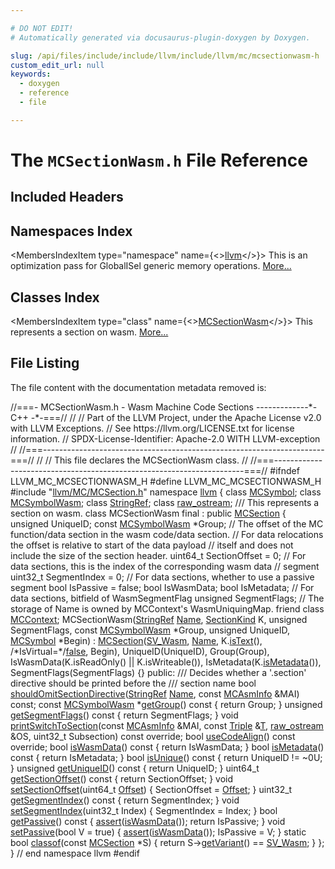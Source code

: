 ```yaml
---

# DO NOT EDIT!
# Automatically generated via docusaurus-plugin-doxygen by Doxygen.

slug: /api/files/include/include/llvm/include/llvm/mc/mcsectionwasm-h
custom_edit_url: null
keywords:
  - doxygen
  - reference
  - file

---
```





# The `MCSectionWasm.h` File Reference

<DoxygenPage pluginConfig={pluginConfig}>



## Included Headers

<IncludesList>
<IncludesListItem
  filePath="llvm/MC/MCSection.h"
  permalink="/docs/api/files/include/include/llvm/include/llvm/mc/mcsection-h"
  isLocal="true" />
</IncludesList>

## Namespaces Index

<MembersIndex>

<MembersIndexItem
  type="namespace"
  name={<><a href="/docs/api/namespaces/llvm">llvm</a></>}>
This is an optimization pass for GlobalISel generic memory operations. <a href="/docs/api/namespaces/llvm/#details">More...</a>
</MembersIndexItem>

</MembersIndex>

## Classes Index

<MembersIndex>

<MembersIndexItem
  type="class"
  name={<><a href="/docs/api/classes/llvm/mcsectionwasm">MCSectionWasm</a></>}>
This represents a section on wasm. <a href="/docs/api/classes/llvm/mcsectionwasm/#details">More...</a>
</MembersIndexItem>

</MembersIndex>


## File Listing

The file content with the documentation metadata removed is:

<ProgramListing>

<Link id="l00001" /><CodeLine lineNumber="1"><span class="doxyHighlightComment">//===- MCSectionWasm.h - Wasm Machine Code Sections -------------&#42;- C++ -&#42;-===//</span></CodeLine>
<Link id="l00002" /><CodeLine lineNumber="2"><span class="doxyHighlightComment">//</span></CodeLine>
<Link id="l00003" /><CodeLine lineNumber="3"><span class="doxyHighlightComment">// Part of the LLVM Project, under the Apache License v2.0 with LLVM Exceptions.</span></CodeLine>
<Link id="l00004" /><CodeLine lineNumber="4"><span class="doxyHighlightComment">// See https://llvm.org/LICENSE.txt for license information.</span></CodeLine>
<Link id="l00005" /><CodeLine lineNumber="5"><span class="doxyHighlightComment">// SPDX-License-Identifier: Apache-2.0 WITH LLVM-exception</span></CodeLine>
<Link id="l00006" /><CodeLine lineNumber="6"><span class="doxyHighlightComment">//</span></CodeLine>
<Link id="l00007" /><CodeLine lineNumber="7"><span class="doxyHighlightComment">//===----------------------------------------------------------------------===//</span></CodeLine>
<Link id="l00008" /><CodeLine lineNumber="8"><span class="doxyHighlightComment">//</span></CodeLine>
<Link id="l00009" /><CodeLine lineNumber="9"><span class="doxyHighlightComment">// This file declares the MCSectionWasm class.</span></CodeLine>
<Link id="l00010" /><CodeLine lineNumber="10"><span class="doxyHighlightComment">//</span></CodeLine>
<Link id="l00011" /><CodeLine lineNumber="11"><span class="doxyHighlightComment">//===----------------------------------------------------------------------===//</span></CodeLine>
<Link id="l00012" /><CodeLine lineNumber="12"></CodeLine>
<Link id="l00013" /><CodeLine lineNumber="13"><span class="doxyHighlightPreprocessor">#ifndef LLVM&#95;MC&#95;MCSECTIONWASM&#95;H</span></CodeLine>
<Link id="l00014" /><CodeLine lineNumber="14"><span class="doxyHighlightPreprocessor">#define LLVM&#95;MC&#95;MCSECTIONWASM&#95;H</span></CodeLine>
<Link id="l00015" /><CodeLine lineNumber="15"></CodeLine>
<Link id="l00016" /><CodeLine lineNumber="16"><span class="doxyHighlightPreprocessor">#include &quot;<a href="/docs/api/files/include/include/llvm/include/llvm/mc/mcsection-h">llvm/MC/MCSection.h</a>&quot;</span></CodeLine>
<Link id="l00017" /><CodeLine lineNumber="17"></CodeLine>
<Link id="l00018" /><CodeLine lineNumber="18"><span class="doxyHighlightKeyword">namespace </span><span class="doxyHighlight"><a href="/docs/api/namespaces/llvm">llvm</a> &#123;</span></CodeLine>
<Link id="l00019" /><CodeLine lineNumber="19"></CodeLine>
<Link id="l00020" /><CodeLine lineNumber="20"><span class="doxyHighlightKeyword">class </span><span class="doxyHighlight"><a href="/docs/api/classes/llvm/mcsymbol">MCSymbol</a>;</span></CodeLine>
<Link id="l00021" /><CodeLine lineNumber="21"><span class="doxyHighlightKeyword">class </span><span class="doxyHighlight"><a href="/docs/api/classes/llvm/mcsymbolwasm">MCSymbolWasm</a>;</span></CodeLine>
<Link id="l00022" /><CodeLine lineNumber="22"><span class="doxyHighlightKeyword">class </span><span class="doxyHighlight"><a href="/docs/api/classes/llvm/stringref">StringRef</a>;</span></CodeLine>
<Link id="l00023" /><CodeLine lineNumber="23"><span class="doxyHighlightKeyword">class </span><span class="doxyHighlight"><a href="/docs/api/classes/llvm/raw-ostream">raw&#95;ostream</a>;</span></CodeLine>
<Link id="l00024" /><CodeLine lineNumber="24"></CodeLine>
<Link id="l00025" /><CodeLine lineNumber="25"><span class="doxyHighlightComment">/// This represents a section on wasm.</span></CodeLine>
<Link id="l00026" /><CodeLine lineNumber="26" lineLink="/docs/api/classes/llvm/mcsectionwasm"><span class="doxyHighlightKeyword">class </span><span class="doxyHighlight">MCSectionWasm final : </span><span class="doxyHighlightKeyword">public</span><span class="doxyHighlight"> <a href="/docs/api/classes/llvm/mcsection/#ad2c130ecb0e15e740bfad7eb61eb061e">MCSection</a> &#123;</span></CodeLine>
<Link id="l00027" /><CodeLine lineNumber="27"><span class="doxyHighlight">  </span><span class="doxyHighlightKeywordType">unsigned</span><span class="doxyHighlight"> UniqueID;</span></CodeLine>
<Link id="l00028" /><CodeLine lineNumber="28"></CodeLine>
<Link id="l00029" /><CodeLine lineNumber="29"><span class="doxyHighlight">  </span><span class="doxyHighlightKeyword">const</span><span class="doxyHighlight"> <a href="/docs/api/classes/llvm/mcsymbolwasm">MCSymbolWasm</a> &#42;Group;</span></CodeLine>
<Link id="l00030" /><CodeLine lineNumber="30"></CodeLine>
<Link id="l00031" /><CodeLine lineNumber="31"><span class="doxyHighlight">  </span><span class="doxyHighlightComment">// The offset of the MC function/data section in the wasm code/data section.</span></CodeLine>
<Link id="l00032" /><CodeLine lineNumber="32"><span class="doxyHighlight">  </span><span class="doxyHighlightComment">// For data relocations the offset is relative to start of the data payload</span></CodeLine>
<Link id="l00033" /><CodeLine lineNumber="33"><span class="doxyHighlight">  </span><span class="doxyHighlightComment">// itself and does not include the size of the section header.</span></CodeLine>
<Link id="l00034" /><CodeLine lineNumber="34"><span class="doxyHighlight">  uint64&#95;t SectionOffset = 0;</span></CodeLine>
<Link id="l00035" /><CodeLine lineNumber="35"></CodeLine>
<Link id="l00036" /><CodeLine lineNumber="36"><span class="doxyHighlight">  </span><span class="doxyHighlightComment">// For data sections, this is the index of the corresponding wasm data</span></CodeLine>
<Link id="l00037" /><CodeLine lineNumber="37"><span class="doxyHighlight">  </span><span class="doxyHighlightComment">// segment</span></CodeLine>
<Link id="l00038" /><CodeLine lineNumber="38"><span class="doxyHighlight">  uint32&#95;t SegmentIndex = 0;</span></CodeLine>
<Link id="l00039" /><CodeLine lineNumber="39"></CodeLine>
<Link id="l00040" /><CodeLine lineNumber="40"><span class="doxyHighlight">  </span><span class="doxyHighlightComment">// For data sections, whether to use a passive segment</span></CodeLine>
<Link id="l00041" /><CodeLine lineNumber="41"><span class="doxyHighlight">  </span><span class="doxyHighlightKeywordType">bool</span><span class="doxyHighlight"> IsPassive = </span><span class="doxyHighlightKeyword">false</span><span class="doxyHighlight">;</span></CodeLine>
<Link id="l00042" /><CodeLine lineNumber="42"></CodeLine>
<Link id="l00043" /><CodeLine lineNumber="43"><span class="doxyHighlight">  </span><span class="doxyHighlightKeywordType">bool</span><span class="doxyHighlight"> IsWasmData;</span></CodeLine>
<Link id="l00044" /><CodeLine lineNumber="44"></CodeLine>
<Link id="l00045" /><CodeLine lineNumber="45"><span class="doxyHighlight">  </span><span class="doxyHighlightKeywordType">bool</span><span class="doxyHighlight"> IsMetadata;</span></CodeLine>
<Link id="l00046" /><CodeLine lineNumber="46"></CodeLine>
<Link id="l00047" /><CodeLine lineNumber="47"><span class="doxyHighlight">  </span><span class="doxyHighlightComment">// For data sections, bitfield of WasmSegmentFlag</span></CodeLine>
<Link id="l00048" /><CodeLine lineNumber="48"><span class="doxyHighlight">  </span><span class="doxyHighlightKeywordType">unsigned</span><span class="doxyHighlight"> SegmentFlags;</span></CodeLine>
<Link id="l00049" /><CodeLine lineNumber="49"></CodeLine>
<Link id="l00050" /><CodeLine lineNumber="50"><span class="doxyHighlight">  </span><span class="doxyHighlightComment">// The storage of Name is owned by MCContext&#39;s WasmUniquingMap.</span></CodeLine>
<Link id="l00051" /><CodeLine lineNumber="51" lineLink="/docs/api/classes/llvm/mcsectionwasm/#a7862d2f746209c16291d7139dab55e00"><span class="doxyHighlight">  </span><span class="doxyHighlightKeyword">friend</span><span class="doxyHighlight"> </span><span class="doxyHighlightKeyword">class </span><span class="doxyHighlight"><a href="/docs/api/classes/llvm/mcsectionwasm/#a7862d2f746209c16291d7139dab55e00">MCContext</a>;</span></CodeLine>
<Link id="l00052" /><CodeLine lineNumber="52"><span class="doxyHighlight">  MCSectionWasm(<a href="/docs/api/classes/llvm/stringref">StringRef</a> <a href="/docs/api/classes/llvm/mcsection/#a93cf15fffef6e58ff9e85810de335dfe">Name</a>, <a href="/docs/api/classes/llvm/sectionkind">SectionKind</a> K, </span><span class="doxyHighlightKeywordType">unsigned</span><span class="doxyHighlight"> SegmentFlags,</span></CodeLine>
<Link id="l00053" /><CodeLine lineNumber="53"><span class="doxyHighlight">                </span><span class="doxyHighlightKeyword">const</span><span class="doxyHighlight"> <a href="/docs/api/classes/llvm/mcsymbolwasm">MCSymbolWasm</a> &#42;Group, </span><span class="doxyHighlightKeywordType">unsigned</span><span class="doxyHighlight"> UniqueID, <a href="/docs/api/classes/llvm/mcsymbol">MCSymbol</a> &#42;Begin)</span></CodeLine>
<Link id="l00054" /><CodeLine lineNumber="54"><span class="doxyHighlight">      : <a href="/docs/api/classes/llvm/mcsection/#ad2c130ecb0e15e740bfad7eb61eb061e">MCSection</a>(<a href="/docs/api/classes/llvm/mcsection/#afecf7c84b079ea5c169f71b6c06ece98a7c374a7bda5381a1dc719ad365618053">SV&#95;Wasm</a>, <a href="/docs/api/classes/llvm/mcsection/#a93cf15fffef6e58ff9e85810de335dfe">Name</a>, K.<a href="/docs/api/classes/llvm/mcsection/#a90366eeb65f96f6d6d6b721551c260df">isText</a>(), </span><span class="doxyHighlightComment">/&#42;IsVirtual=&#42;/</span><span class="doxyHighlight"><a href="/docs/api/namespaces/false">false</a>, Begin),</span></CodeLine>
<Link id="l00055" /><CodeLine lineNumber="55"><span class="doxyHighlight">        UniqueID(UniqueID), Group(Group),</span></CodeLine>
<Link id="l00056" /><CodeLine lineNumber="56"><span class="doxyHighlight">        IsWasmData(K.isReadOnly() || K.isWriteable()),</span></CodeLine>
<Link id="l00057" /><CodeLine lineNumber="57"><span class="doxyHighlight">        IsMetadata(K.<a href="/docs/api/classes/llvm/mcsectionwasm/#ae99a5978675f7bba0795acd8ed0c2c6f">isMetadata</a>()), SegmentFlags(SegmentFlags) &#123;&#125;</span></CodeLine>
<Link id="l00058" /><CodeLine lineNumber="58"></CodeLine>
<Link id="l00059" /><CodeLine lineNumber="59"><span class="doxyHighlightKeyword">public</span><span class="doxyHighlight">:</span></CodeLine>
<Link id="l00060" /><CodeLine lineNumber="60"><span class="doxyHighlightComment">  /// Decides whether a &#39;.section&#39; directive should be printed before the</span></CodeLine>
<Link id="l00061" /><CodeLine lineNumber="61"><span class="doxyHighlightComment">  /// section name</span></CodeLine>
<Link id="l00062" /><CodeLine lineNumber="62"><span class="doxyHighlight">  </span><span class="doxyHighlightKeywordType">bool</span><span class="doxyHighlight"> <a href="/docs/api/classes/llvm/mcsectionwasm/#a762403a6aa5b0c887129edbb4a008807">shouldOmitSectionDirective</a>(<a href="/docs/api/classes/llvm/stringref">StringRef</a> <a href="/docs/api/classes/llvm/mcsection/#a93cf15fffef6e58ff9e85810de335dfe">Name</a>, </span><span class="doxyHighlightKeyword">const</span><span class="doxyHighlight"> <a href="/docs/api/classes/llvm/mcasminfo">MCAsmInfo</a> &amp;MAI) </span><span class="doxyHighlightKeyword">const</span><span class="doxyHighlight">;</span></CodeLine>
<Link id="l00063" /><CodeLine lineNumber="63"></CodeLine>
<Link id="l00064" /><CodeLine lineNumber="64" lineLink="/docs/api/classes/llvm/mcsectionwasm/#ab81281190ff524116d1ee92d1983c138"><span class="doxyHighlight">  </span><span class="doxyHighlightKeyword">const</span><span class="doxyHighlight"> <a href="/docs/api/classes/llvm/mcsymbolwasm">MCSymbolWasm</a> &#42;<a href="/docs/api/classes/llvm/mcsectionwasm/#ab81281190ff524116d1ee92d1983c138">getGroup</a>()</span><span class="doxyHighlightKeyword"> const </span><span class="doxyHighlight">&#123; </span><span class="doxyHighlightKeywordFlow">return</span><span class="doxyHighlight"> Group; &#125;</span></CodeLine>
<Link id="l00065" /><CodeLine lineNumber="65" lineLink="/docs/api/classes/llvm/mcsectionwasm/#abf60308a9d094e4948df7c8c899e9472"><span class="doxyHighlight">  </span><span class="doxyHighlightKeywordType">unsigned</span><span class="doxyHighlight"> <a href="/docs/api/classes/llvm/mcsectionwasm/#abf60308a9d094e4948df7c8c899e9472">getSegmentFlags</a>()</span><span class="doxyHighlightKeyword"> const </span><span class="doxyHighlight">&#123; </span><span class="doxyHighlightKeywordFlow">return</span><span class="doxyHighlight"> SegmentFlags; &#125;</span></CodeLine>
<Link id="l00066" /><CodeLine lineNumber="66"></CodeLine>
<Link id="l00067" /><CodeLine lineNumber="67"><span class="doxyHighlight">  </span><span class="doxyHighlightKeywordType">void</span><span class="doxyHighlight"> <a href="/docs/api/classes/llvm/mcsectionwasm/#a7dde3ab7501ba49c539fd851003d5e40">printSwitchToSection</a>(</span><span class="doxyHighlightKeyword">const</span><span class="doxyHighlight"> <a href="/docs/api/classes/llvm/mcasminfo">MCAsmInfo</a> &amp;MAI, </span><span class="doxyHighlightKeyword">const</span><span class="doxyHighlight"> <a href="/docs/api/classes/llvm/triple">Triple</a> &amp;<a href="/docs/api/files/lib/lib/target/lib/target/mips/mips16isellowering-cpp/#a0acb682b8260ab1c60b918599864e2e5">T</a>,</span></CodeLine>
<Link id="l00068" /><CodeLine lineNumber="68"><span class="doxyHighlight">                            <a href="/docs/api/classes/llvm/raw-ostream">raw&#95;ostream</a> &amp;OS,</span></CodeLine>
<Link id="l00069" /><CodeLine lineNumber="69"><span class="doxyHighlight">                            uint32&#95;t Subsection) </span><span class="doxyHighlightKeyword">const override</span><span class="doxyHighlight">;</span></CodeLine>
<Link id="l00070" /><CodeLine lineNumber="70"><span class="doxyHighlight">  </span><span class="doxyHighlightKeywordType">bool</span><span class="doxyHighlight"> <a href="/docs/api/classes/llvm/mcsectionwasm/#a436d195e2dbf86e95b9309d648aa0def">useCodeAlign</a>() </span><span class="doxyHighlightKeyword">const override</span><span class="doxyHighlight">;</span></CodeLine>
<Link id="l00071" /><CodeLine lineNumber="71"></CodeLine>
<Link id="l00072" /><CodeLine lineNumber="72" lineLink="/docs/api/classes/llvm/mcsectionwasm/#aae13c85610bc6d0b6d95160e28bae031"><span class="doxyHighlight">  </span><span class="doxyHighlightKeywordType">bool</span><span class="doxyHighlight"> <a href="/docs/api/classes/llvm/mcsectionwasm/#aae13c85610bc6d0b6d95160e28bae031">isWasmData</a>()</span><span class="doxyHighlightKeyword"> const </span><span class="doxyHighlight">&#123; </span><span class="doxyHighlightKeywordFlow">return</span><span class="doxyHighlight"> IsWasmData; &#125;</span></CodeLine>
<Link id="l00073" /><CodeLine lineNumber="73" lineLink="/docs/api/classes/llvm/mcsectionwasm/#ae99a5978675f7bba0795acd8ed0c2c6f"><span class="doxyHighlight">  </span><span class="doxyHighlightKeywordType">bool</span><span class="doxyHighlight"> <a href="/docs/api/classes/llvm/mcsectionwasm/#ae99a5978675f7bba0795acd8ed0c2c6f">isMetadata</a>()</span><span class="doxyHighlightKeyword"> const </span><span class="doxyHighlight">&#123; </span><span class="doxyHighlightKeywordFlow">return</span><span class="doxyHighlight"> IsMetadata; &#125;</span></CodeLine>
<Link id="l00074" /><CodeLine lineNumber="74"></CodeLine>
<Link id="l00075" /><CodeLine lineNumber="75" lineLink="/docs/api/classes/llvm/mcsectionwasm/#aa4de8a637b4df2b00e702de183ea98f0"><span class="doxyHighlight">  </span><span class="doxyHighlightKeywordType">bool</span><span class="doxyHighlight"> <a href="/docs/api/classes/llvm/mcsectionwasm/#aa4de8a637b4df2b00e702de183ea98f0">isUnique</a>()</span><span class="doxyHighlightKeyword"> const </span><span class="doxyHighlight">&#123; </span><span class="doxyHighlightKeywordFlow">return</span><span class="doxyHighlight"> UniqueID != ~0U; &#125;</span></CodeLine>
<Link id="l00076" /><CodeLine lineNumber="76" lineLink="/docs/api/classes/llvm/mcsectionwasm/#ae600666d4b10b0b158fb2ec994beaef8"><span class="doxyHighlight">  </span><span class="doxyHighlightKeywordType">unsigned</span><span class="doxyHighlight"> <a href="/docs/api/classes/llvm/mcsectionwasm/#ae600666d4b10b0b158fb2ec994beaef8">getUniqueID</a>()</span><span class="doxyHighlightKeyword"> const </span><span class="doxyHighlight">&#123; </span><span class="doxyHighlightKeywordFlow">return</span><span class="doxyHighlight"> UniqueID; &#125;</span></CodeLine>
<Link id="l00077" /><CodeLine lineNumber="77"></CodeLine>
<Link id="l00078" /><CodeLine lineNumber="78" lineLink="/docs/api/classes/llvm/mcsectionwasm/#adb59fdf9eda7393714ce34a22e39cf93"><span class="doxyHighlight">  uint64&#95;t <a href="/docs/api/classes/llvm/mcsectionwasm/#adb59fdf9eda7393714ce34a22e39cf93">getSectionOffset</a>()</span><span class="doxyHighlightKeyword"> const </span><span class="doxyHighlight">&#123; </span><span class="doxyHighlightKeywordFlow">return</span><span class="doxyHighlight"> SectionOffset; &#125;</span></CodeLine>
<Link id="l00079" /><CodeLine lineNumber="79" lineLink="/docs/api/classes/llvm/mcsectionwasm/#abb71496c5ecf1570c66c726635675cd6"><span class="doxyHighlight">  </span><span class="doxyHighlightKeywordType">void</span><span class="doxyHighlight"> <a href="/docs/api/classes/llvm/mcsectionwasm/#abb71496c5ecf1570c66c726635675cd6">setSectionOffset</a>(uint64&#95;t <a href="/docs/api/namespaces/llvm/#a05f5b9a11bdcc5feba62899f95dcf878a3134224cba2545bc57954d3b072aebb4">Offset</a>) &#123; SectionOffset = <a href="/docs/api/namespaces/llvm/#a05f5b9a11bdcc5feba62899f95dcf878a3134224cba2545bc57954d3b072aebb4">Offset</a>; &#125;</span></CodeLine>
<Link id="l00080" /><CodeLine lineNumber="80"></CodeLine>
<Link id="l00081" /><CodeLine lineNumber="81" lineLink="/docs/api/classes/llvm/mcsectionwasm/#a16c8ba68c6427d9828cf58cde9e89b68"><span class="doxyHighlight">  uint32&#95;t <a href="/docs/api/classes/llvm/mcsectionwasm/#a16c8ba68c6427d9828cf58cde9e89b68">getSegmentIndex</a>()</span><span class="doxyHighlightKeyword"> const </span><span class="doxyHighlight">&#123; </span><span class="doxyHighlightKeywordFlow">return</span><span class="doxyHighlight"> SegmentIndex; &#125;</span></CodeLine>
<Link id="l00082" /><CodeLine lineNumber="82" lineLink="/docs/api/classes/llvm/mcsectionwasm/#a54907fd8a64f18d7567e54482d386d49"><span class="doxyHighlight">  </span><span class="doxyHighlightKeywordType">void</span><span class="doxyHighlight"> <a href="/docs/api/classes/llvm/mcsectionwasm/#a54907fd8a64f18d7567e54482d386d49">setSegmentIndex</a>(uint32&#95;t Index) &#123; SegmentIndex = Index; &#125;</span></CodeLine>
<Link id="l00083" /><CodeLine lineNumber="83"></CodeLine>
<Link id="l00084" /><CodeLine lineNumber="84" lineLink="/docs/api/classes/llvm/mcsectionwasm/#af6fc9a8acbd9d3e5d4d1791346ed37e3"><span class="doxyHighlight">  </span><span class="doxyHighlightKeywordType">bool</span><span class="doxyHighlight"> <a href="/docs/api/classes/llvm/mcsectionwasm/#af6fc9a8acbd9d3e5d4d1791346ed37e3">getPassive</a>()</span><span class="doxyHighlightKeyword"> const </span><span class="doxyHighlight">&#123;</span></CodeLine>
<Link id="l00085" /><CodeLine lineNumber="85"><span class="doxyHighlight">    <a href="/docs/api/files/lib/lib/target/lib/target/amdgpu/silowercontrolflow-cpp/#a4868c5d81c5ccc98c47aeab6244346a0">assert</a>(<a href="/docs/api/classes/llvm/mcsectionwasm/#aae13c85610bc6d0b6d95160e28bae031">isWasmData</a>());</span></CodeLine>
<Link id="l00086" /><CodeLine lineNumber="86"><span class="doxyHighlight">    </span><span class="doxyHighlightKeywordFlow">return</span><span class="doxyHighlight"> IsPassive;</span></CodeLine>
<Link id="l00087" /><CodeLine lineNumber="87"><span class="doxyHighlight">  &#125;</span></CodeLine>
<Link id="l00088" /><CodeLine lineNumber="88" lineLink="/docs/api/classes/llvm/mcsectionwasm/#a77d3472542d498b80be3fd3870ab3a47"><span class="doxyHighlight">  </span><span class="doxyHighlightKeywordType">void</span><span class="doxyHighlight"> <a href="/docs/api/classes/llvm/mcsectionwasm/#a77d3472542d498b80be3fd3870ab3a47">setPassive</a>(</span><span class="doxyHighlightKeywordType">bool</span><span class="doxyHighlight"> V = </span><span class="doxyHighlightKeyword">true</span><span class="doxyHighlight">) &#123;</span></CodeLine>
<Link id="l00089" /><CodeLine lineNumber="89"><span class="doxyHighlight">    <a href="/docs/api/files/lib/lib/target/lib/target/amdgpu/silowercontrolflow-cpp/#a4868c5d81c5ccc98c47aeab6244346a0">assert</a>(<a href="/docs/api/classes/llvm/mcsectionwasm/#aae13c85610bc6d0b6d95160e28bae031">isWasmData</a>());</span></CodeLine>
<Link id="l00090" /><CodeLine lineNumber="90"><span class="doxyHighlight">    IsPassive = V;</span></CodeLine>
<Link id="l00091" /><CodeLine lineNumber="91"><span class="doxyHighlight">  &#125;</span></CodeLine>
<Link id="l00092" /><CodeLine lineNumber="92" lineLink="/docs/api/classes/llvm/mcsectionwasm/#a757321a88fef03bfeb03bf365fea6c83"><span class="doxyHighlight">  </span><span class="doxyHighlightKeyword">static</span><span class="doxyHighlight"> </span><span class="doxyHighlightKeywordType">bool</span><span class="doxyHighlight"> <a href="/docs/api/classes/llvm/mcsectionwasm/#a757321a88fef03bfeb03bf365fea6c83">classof</a>(</span><span class="doxyHighlightKeyword">const</span><span class="doxyHighlight"> <a href="/docs/api/classes/llvm/mcsection/#ad2c130ecb0e15e740bfad7eb61eb061e">MCSection</a> &#42;S) &#123; </span><span class="doxyHighlightKeywordFlow">return</span><span class="doxyHighlight"> S-&gt;<a href="/docs/api/classes/llvm/mcsection/#a2337a53a051cfed7b9fc29a4eb1e5f1c">getVariant</a>() == <a href="/docs/api/classes/llvm/mcsection/#afecf7c84b079ea5c169f71b6c06ece98a7c374a7bda5381a1dc719ad365618053">SV&#95;Wasm</a>; &#125;</span></CodeLine>
<Link id="l00093" /><CodeLine lineNumber="93"><span class="doxyHighlight">&#125;;</span></CodeLine>
<Link id="l00094" /><CodeLine lineNumber="94"></CodeLine>
<Link id="l00095" /><CodeLine lineNumber="95"><span class="doxyHighlight">&#125; </span><span class="doxyHighlightComment">// end namespace llvm</span></CodeLine>
<Link id="l00096" /><CodeLine lineNumber="96"></CodeLine>
<Link id="l00097" /><CodeLine lineNumber="97"><span class="doxyHighlightPreprocessor">#endif</span></CodeLine>

</ProgramListing>


</DoxygenPage>
